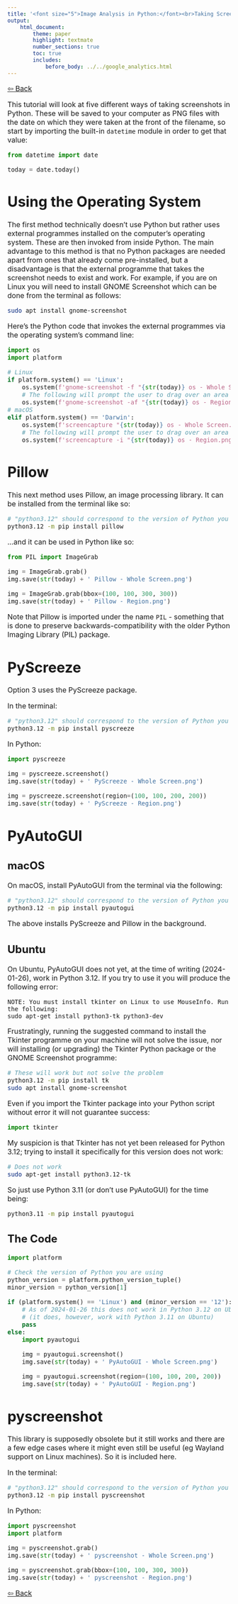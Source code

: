 ```yaml
---
title: '<font size="5">Image Analysis in Python:</font><br>Taking Screenshots'
output:
    html_document:
        theme: paper
        highlight: textmate
        number_sections: true
        toc: true
        includes:
            before_body: ../../google_analytics.html
---
```


<font size="3">

[⇦ Back](../../python.html)

This tutorial will look at five different ways of taking screenshots in Python. These will be saved to your computer as PNG files with the date on which they were taken at the front of the filename, so start by importing the built-in `datetime` module in order to get that value:

```python
from datetime import date

today = date.today()
```

Using the Operating System
==========================
The first method technically doesn't use Python but rather uses external programmes installed on the computer's operating system. These are then invoked from inside Python. The main advantage to this method is that no Python packages are needed apart from ones that already come pre-installed, but a disadvantage is that the external programme that takes the screenshot needs to exist and work. For example, if you are on Linux you will need to install GNOME Screenshot which can be done from the terminal as follows:

```bash
sudo apt install gnome-screenshot
```

Here's the Python code that invokes the external programmes via the operating system's command line:

```python
import os
import platform

# Linux
if platform.system() == 'Linux':
    os.system(f'gnome-screenshot -f "{str(today)} os - Whole Screen.png"')
    # The following will prompt the user to drag over an area of the screen
    os.system(f'gnome-screenshot -af "{str(today)} os - Region.png"')
# macOS
elif platform.system() == 'Darwin':
    os.system(f'screencapture "{str(today)} os - Whole Screen.png"')
    # The following will prompt the user to drag over an area of the screen
    os.system(f'screencapture -i "{str(today)} os - Region.png"')
```

Pillow
======
This next method uses Pillow, an image processing library. It can be installed from the terminal like so:

```bash
# "python3.12" should correspond to the version of Python you are using
python3.12 -m pip install pillow
```

...and it can be used in Python like so:

```python
from PIL import ImageGrab

img = ImageGrab.grab()
img.save(str(today) + ' Pillow - Whole Screen.png')

img = ImageGrab.grab(bbox=(100, 100, 300, 300))
img.save(str(today) + ' Pillow - Region.png')
```

Note that Pillow is imported under the name `PIL` - something that is done to preserve backwards-compatibility with the older Python Imaging Library (PIL) package.

PyScreeze
=========
Option 3 uses the PyScreeze package.

In the terminal:

```bash
# "python3.12" should correspond to the version of Python you are using
python3.12 -m pip install pyscreeze
```

In Python:

```python
import pyscreeze

img = pyscreeze.screenshot()
img.save(str(today) + ' PyScreeze - Whole Screen.png')

img = pyscreeze.screenshot(region=(100, 100, 200, 200))
img.save(str(today) + ' PyScreeze - Region.png')
```

PyAutoGUI
=========

macOS
-----
On macOS, install PyAutoGUI from the terminal via the following:

```bash
# "python3.12" should correspond to the version of Python you are using
python3.12 -m pip install pyautogui
```

The above installs PyScreeze and Pillow in the background.

Ubuntu
------
On Ubuntu, PyAutoGUI does not yet, at the time of writing (2024-01-26), work in Python 3.12. If you try to use it you will produce the following error:

```
NOTE: You must install tkinter on Linux to use MouseInfo. Run the following:
sudo apt-get install python3-tk python3-dev
```

Frustratingly, running the suggested command to install the Tkinter programme on your machine will not solve the issue, nor will installing (or upgrading) the Tkinter Python package or the GNOME Screenshot programme:

```bash
# These will work but not solve the problem
python3.12 -m pip install tk
sudo apt install gnome-screenshot
```

Even if you import the Tkinter package into your Python script without error it will not guarantee success:

```python
import tkinter
```

My suspicion is that Tkinter has not yet been released for Python 3.12; trying to install it specifically for this version does not work:

```bash
# Does not work
sudo apt-get install python3.12-tk
```

So just use Python 3.11 (or don't use PyAutoGUI) for the time being:

```bash
python3.11 -m pip install pyautogui
```

The Code
--------

```python
import platform

# Check the version of Python you are using
python_version = platform.python_version_tuple()
minor_version = python_version[1]

if (platform.system() == 'Linux') and (minor_version == '12'):
    # As of 2024-01-26 this does not work in Python 3.12 on Ubuntu
    # (it does, however, work with Python 3.11 on Ubuntu)
    pass
else:
    import pyautogui

    img = pyautogui.screenshot()
    img.save(str(today) + ' PyAutoGUI - Whole Screen.png')

    img = pyautogui.screenshot(region=(100, 100, 200, 200))
    img.save(str(today) + ' PyAutoGUI - Region.png')
```

pyscreenshot
============
This library is supposedly obsolete but it still works and there are a few edge cases where it might even still be useful (eg Wayland support on Linux machines). So it is included here.

In the terminal:

```bash
# "python3.12" should correspond to the version of Python you are using
python3.12 -m pip install pyscreenshot
```

In Python:

```python
import pyscreenshot
import platform

img = pyscreenshot.grab()
img.save(str(today) + ' pyscreenshot - Whole Screen.png')

img = pyscreenshot.grab(bbox=(100, 100, 300, 300))
img.save(str(today) + ' pyscreenshot - Region.png')
```

[⇦ Back](../../python.html)

</font>
